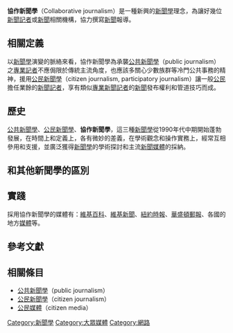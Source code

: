 {{Expand language|1=en|time=2020-11-11T13:03:04+00:00}}
'''協作新聞學'''（Collaborative journalism）是一種新興的[[新聞學|新聞學]]理念，為讓好幾位[[新聞|新聞]][[記者|記者]]或[[新聞|新聞]]相關機構，協力撰寫[[新聞|新聞]]報導。

== 相關定義 ==
以[[新聞學|新聞學]]演變的脈絡來看，協作新聞學為承襲[[公共新聞學|公共新聞學]]（public journalism）之[[專業|專業]][[記者|記者]]不應侷限於傳統主流角度，也應該多關心少數族群等冷門公共事務的精神，援用[[公民新聞學|公民新聞學]]（citizen journalism, participatory journalism）讓一般[[公民|公民]]擔任業餘的[[新聞|新聞]][[記者|記者]]，享有類似[[專業|專業]][[新聞|新聞]][[記者|記者]]的[[新聞|新聞]]發布權利和管道技巧而成。

== 歷史 ==
[[公共新聞學|公共新聞學]]、[[公民新聞學|公民新聞學]]、'''協作新聞學'''，這三種[[新聞學|新聞學]]從1990年代中期開始蓬勃發展，在時間上和定義上，各有微妙的差義，在學術觀念和操作實務上，經常互相參用和支援，並廣泛獲得[[新聞學|新聞學]]的學術探討和主流[[新聞|新聞]][[媒體|媒體]]的採納。

== 和其他新聞學的區別 ==

== 實踐 ==
採用協作新聞學的媒體有：[[維基百科|維基百科]]、[[維基新聞|維基新聞]]、[[紐約時報|紐約時報]]、[[華盛頓郵報|華盛頓郵報]]、各國的地方[[媒體|媒體]]等。

== 參考文獻 ==

== 相關條目 ==
* [[公共新聞學|公共新聞學]]（public journalism）
* [[公民新聞學|公民新聞學]]（citizen journalism）
* [[公民媒體|公民媒體]]（citizen media）

[[Category:新聞學|Category:新聞學]]
[[Category:大眾媒體|Category:大眾媒體]]
[[Category:網路|Category:網路]]